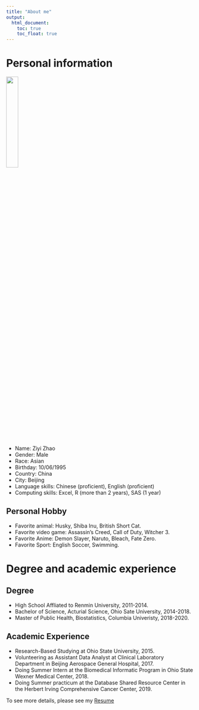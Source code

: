 ```yaml
---
title: "About me"
output: 
  html_document:
    toc: true
    toc_float: true
---
```


# Personal information

<img src="images/Ziyi.jpg" style="width:25%">

* Name: Ziyi Zhao
* Gender: Male
* Race: Asian
* Birthday: 10/06/1995
* Country: China
* City: Beijing
* Language skills: Chinese (proficient), English (proficient)
* Computing skills: Excel, R (more than 2 years), SAS (1 year)

## Personal Hobby
* Favorite animal: Husky, Shiba Inu, British Short Cat.
* Favorite video game: Assassin's Creed, Call of Duty, Witcher 3.
* Favorite Anime: Demon Slayer, Naruto, Bleach, Fate Zero.
* Favorite Sport: English Soccer, Swimming.

# Degree and academic experience

## Degree
* High School Affliated to Renmin University, 2011-2014.
* Bachelor of Science, Acturial Science, Ohio Sate University, 2014-2018.
* Master of Public Health, Biostatistics, Columbia Univeristy, 2018-2020.

## Academic Experience
* Research-Based Studying at Ohio State University, 2015.
* Volunteering as Assistant Data Analyst at Clinical Laboratory Department in Beijing Aerospace General Hospital, 2017.
* Doing Summer Intern at the Biomedical Informatic Program in Ohio State Wexner Medical Center, 2018.  
* Doing Summer practicum at the Database Shared Resource Center in the Herbert Irving Comprehensive Cancer Center, 2019.

To see more details, please see my
[Resume](Ziyi Resume.htm)












